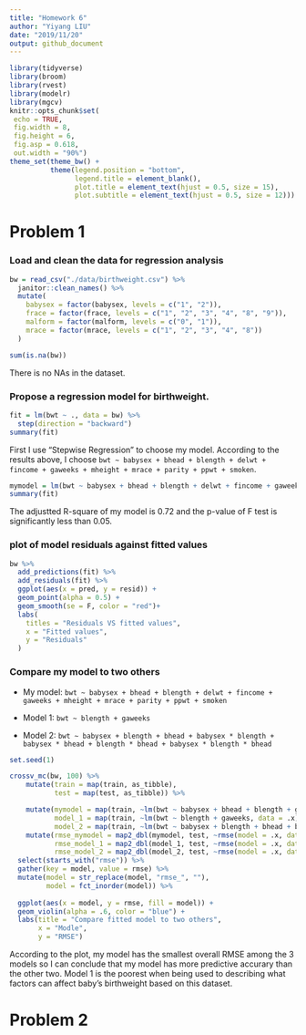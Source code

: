 ```yaml
---
title: "Homework 6"
author: "Yiyang LIU"
date: "2019/11/20"
output: github_document
---
```


```r
library(tidyverse)
library(broom)
library(rvest)
library(modelr)
library(mgcv)
knitr::opts_chunk$set(
 echo = TRUE,
 fig.width = 8, 
 fig.height = 6,
 fig.asp = 0.618,
 out.width = "90%")
theme_set(theme_bw() + 
          theme(legend.position = "bottom",
                legend.title = element_blank(),
                plot.title = element_text(hjust = 0.5, size = 15),
                plot.subtitle = element_text(hjust = 0.5, size = 12)))

```

# Problem 1

### Load and clean the data for regression analysis
```r
bw = read_csv("./data/birthweight.csv") %>% 
  janitor::clean_names() %>% 
  mutate(
    babysex = factor(babysex, levels = c("1", "2")),
    frace = factor(frace, levels = c("1", "2", "3", "4", "8", "9")),
    malform = factor(malform, levels = c("0", "1")),
    mrace = factor(mrace, levels = c("1", "2", "3", "4", "8"))
  ) 

sum(is.na(bw))
```

There is no NAs in the dataset.


### Propose a regression model for birthweight. 

```r
fit = lm(bwt ~ ., data = bw) %>%
  step(direction = "backward")
summary(fit)
```

First I use "Stepwise Regression" to choose my model. According to the results above, I choose `bwt ~ babysex + bhead + blength + delwt + fincome + gaweeks + mheight + mrace + parity + ppwt + smoken`.

```r
mymodel = lm(bwt ~ babysex + bhead + blength + delwt + fincome + gaweeks + mheight + mrace + parity + ppwt + smoken, data = bw)
summary(fit)
```

The adjustted R-square of my model is 0.72 and the p-value of F test is significantly less than 0.05.

### plot of model residuals against fitted values

```r
bw %>% 
  add_predictions(fit) %>% 
  add_residuals(fit) %>% 
  ggplot(aes(x = pred, y = resid)) +
  geom_point(alpha = 0.5) +
  geom_smooth(se = F, color = "red")+
  labs(
    titles = "Residuals VS fitted values",
    x = "Fitted values",
    y = "Residuals"
  )
```

### Compare my model to two others

* My model: `bwt ~ babysex + bhead + blength + delwt + fincome + gaweeks + mheight + mrace + parity + ppwt + smoken`

* Model 1: `bwt ~ blength + gaweeks`

* Model 2: `bwt ~ babysex + blength + bhead + babysex * blength + babysex * bhead + blength * bhead + babysex * blength * bhead`

```r
set.seed(1)

crossv_mc(bw, 100) %>% 
    mutate(train = map(train, as_tibble),
           test = map(test, as_tibble)) %>% 

    mutate(mymodel = map(train, ~lm(bwt ~ babysex + bhead + blength + gaweeks + mheight + mrace + parity + ppwt + smoken, data = .x)),
           model_1 = map(train, ~lm(bwt ~ blength + gaweeks, data = .x)),
           model_2 = map(train, ~lm(bwt ~ babysex + blength + bhead + babysex * blength + babysex * bhead + blength * bhead + babysex * blength * bhead, data = .x))) %>% 
    mutate(rmse_mymodel = map2_dbl(mymodel, test, ~rmse(model = .x, data = .y)),
           rmse_model_1 = map2_dbl(model_1, test, ~rmse(model = .x, data = .y)),
           rmse_model_2 = map2_dbl(model_2, test, ~rmse(model = .x, data = .y))) %>% 
  select(starts_with("rmse")) %>% 
  gather(key = model, value = rmse) %>% 
  mutate(model = str_replace(model, "rmse_", ""),
         model = fct_inorder(model)) %>% 
  
  ggplot(aes(x = model, y = rmse, fill = model)) + 
  geom_violin(alpha = .6, color = "blue") + 
  labs(title = "Compare fitted model to two others",
       x = "Modle",
       y = "RMSE")
```

According to the plot, my model has the smallest overall RMSE among the 3 models so I can conclude that my model has more predictive accurary than the other two. Model 1 is the poorest when being used to  describing what factors can affect baby’s birthweight based on this dataset.

# Problem 2

```r

```

